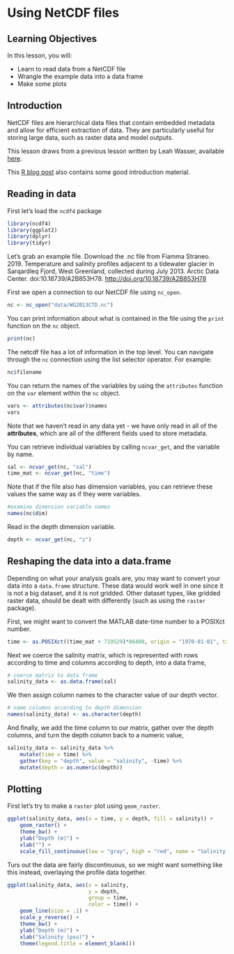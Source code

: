 # Using NetCDF files

## Learning Objectives

In this lesson, you will:

- Learn to read data from a NetCDF file
- Wrangle the example data into a data frame
- Make some plots

## Introduction

NetCDF files are hierarchical data files that contain embedded metadata and allow for efficient extraction of data. They are particularly useful for storing large data, such as raster data and model outputs.

This lesson draws from a previous lesson written by Leah Wasser, available [here](https://nceas.github.io/oss-lessons/spatial-data-gis-law/4-tues-spatial-analysis-in-r.html).

This [R blog post](https://www.r-bloggers.com/a-netcdf-4-in-r-cheatsheet/) also contains some good introduction material.

## Reading in data

First let's load the `ncdf4` package

```r
library(ncdf4)
library(ggplot2)
library(dplyr)
library(tidyr)
```

Let's grab an example file. Download the .nc file from Fiamma Straneo. 2019. Temperature and salinity profiles adjacent to a tidewater glacier in Sarqardleq Fjord, West Greenland, collected during July 2013. Arctic Data Center. doi:10.18739/A2B853H78. [http://doi.org/10.18739/A2B853H78](http://doi.org/10.18739/A2B853H78)

First we open a connection to our NetCDF file using `nc_open`.

```r
nc <- nc_open("data/WG2013CTD.nc")
```

You can print information about what is contained in the file using the `print` function on the `nc` object.

```r
print(nc)
```

The netcdf file has a lot of information in the top level. You can navigate through the `nc` connection using the list selector operator. For example:

```r
nc$filename
```

You can return the names of the variables by using the `attributes` function on the `var` element within the `nc` object.

```r
vars <- attributes(nc$var)$names
vars
```

Note that we haven't read in any data yet - we have only read in all of the **attributes**, which are all of the different fields used to store metadata.  

You can retrieve individual variables by calling `ncvar_get`, and the variable by name.

```r
sal <- ncvar_get(nc, "sal")
time_mat <- ncvar_get(nc, "time")
```

Note that if the file also has dimension variables, you can retrieve these values the same way as if they were variables.

```r
#examine dimension variable names
names(nc$dim)
```

Read in the depth dimension variable.

```r
depth <- ncvar_get(nc, "z")
```

## Reshaping the data into a data.frame

Depending on what your analysis goals are, you may want to convert your data into a `data.frame` structure. These data would work well in one since it is not a big dataset, and it is not gridded. Other dataset types, like gridded raster data, should be dealt with differently (such as using the `raster` package). 

First, we might want to convert the MATLAB date-time number to a POSIXct number.

```r
time <- as.POSIXct((time_mat + 719529)*86400, origin = "1970-01-01", tz = "UTC")
```

Next we coerce the salinity matrix, which is represented with rows according to time and columns according to depth, into a data frame,

```r
# coerce matrix to data frame
salinity_data <- as.data.frame(sal) 
```

We then assign column names to the character value of our depth vector.

```r
# name columns according to depth dimension
names(salinity_data) <- as.character(depth) 
```

And finally, we add the time column to our matrix, gather over the depth columns, and turn the depth column back to a numeric value,

```r
salinity_data <- salinity_data %>% 
    mutate(time = time) %>% 
    gather(key = "depth", value = "salinity", -time) %>% 
    mutate(depth = as.numeric(depth))
```

## Plotting

First let's try to make a `raster` plot using `geom_raster`.

```r
ggplot(salinity_data, aes(x = time, y = depth, fill = salinity)) +
    geom_raster() +
    theme_bw() +
    ylab("Depth (m)") +
    xlab("") +
    scale_fill_continuous(low = "gray", high = "red", name = "Salinity (psu)")
```

Turs out the data are fairly discontinuous, so we might want something like this instead, overlaying the profile data together.

```r
ggplot(salinity_data, aes(x = salinity,
                          y = depth,
                          group = time,
                          color = time)) +
    geom_line(size = .1) +
    scale_y_reverse() +
    theme_bw() +
    ylab("Depth (m)") +
    xlab("Salinity (psu)") +
    theme(legend.title = element_blank())
```

